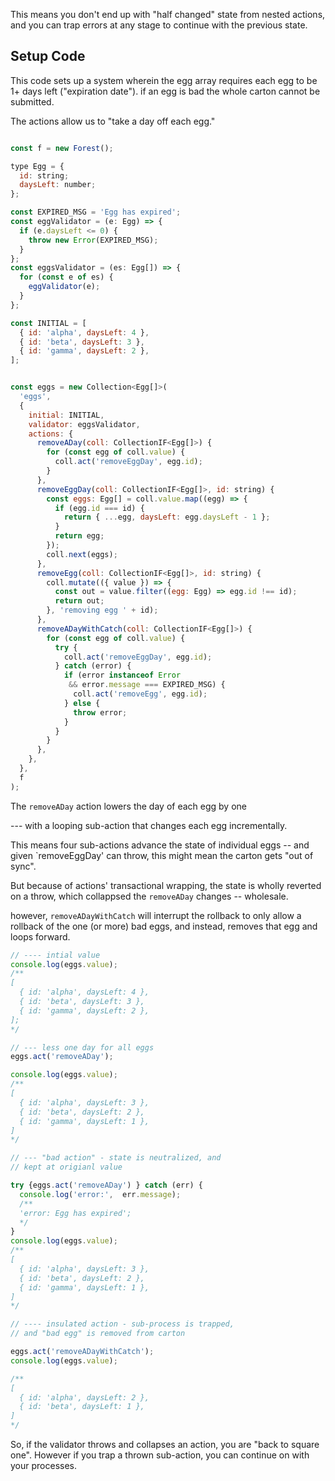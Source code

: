 This means you don't end up with "half changed" state from nested actions,
and you can trap errors at any stage to continue with the previous state.

## Setup Code

This code sets up a system wherein the egg array requires each egg to be 1+ days left
("expiration date"). if an egg is bad the whole carton cannot be submitted.

The actions allow us to "take a day off each egg."

```JavaScript

const f = new Forest();

type Egg = {
  id: string;
  daysLeft: number;
};

const EXPIRED_MSG = 'Egg has expired';
const eggValidator = (e: Egg) => {
  if (e.daysLeft <= 0) {
    throw new Error(EXPIRED_MSG);
  }
};
const eggsValidator = (es: Egg[]) => {
  for (const e of es) {
    eggValidator(e);
  }
};

const INITIAL = [
  { id: 'alpha', daysLeft: 4 },
  { id: 'beta', daysLeft: 3 },
  { id: 'gamma', daysLeft: 2 },
];


const eggs = new Collection<Egg[]>(
  'eggs',
  {
    initial: INITIAL,
    validator: eggsValidator,
    actions: {
      removeADay(coll: CollectionIF<Egg[]>) {
        for (const egg of coll.value) {
          coll.act('removeEggDay', egg.id);
        }
      },
      removeEggDay(coll: CollectionIF<Egg[]>, id: string) {
        const eggs: Egg[] = coll.value.map((egg) => {
          if (egg.id === id) {
            return { ...egg, daysLeft: egg.daysLeft - 1 };
          }
          return egg;
        });
        coll.next(eggs);
      },
      removeEgg(coll: CollectionIF<Egg[]>, id: string) {
        coll.mutate(({ value }) => {
          const out = value.filter((egg: Egg) => egg.id !== id);
          return out;
        }, 'removing egg ' + id);
      },
      removeADayWithCatch(coll: CollectionIF<Egg[]>) {
        for (const egg of coll.value) {
          try {
            coll.act('removeEggDay', egg.id);
          } catch (error) {
            if (error instanceof Error
             && error.message === EXPIRED_MSG) {
              coll.act('removeEgg', egg.id);
            } else {
              throw error;
            }
          }
        }
      },
    },
  },
  f
);
```

The `removeADay` action lowers the day of each egg by one

--- with a looping sub-action that changes each egg incrementally.

This means four sub-actions advance the state of individual eggs --
and given `removeEggDay' can throw, this might mean the carton gets "out of sync".

But because of actions' transactional wrapping, the state is wholly reverted on a throw,
which collappsed the `removeADay` changes -- wholesale.

however, `removeADayWithCatch` will interrupt the rollback to only allow a rollback of the
one (or more) bad eggs, and instead, removes that egg and loops forward.

```JavaScript
// ---- intial value
console.log(eggs.value);
/**
[
  { id: 'alpha', daysLeft: 4 },
  { id: 'beta', daysLeft: 3 },
  { id: 'gamma', daysLeft: 2 },
];
*/

// --- less one day for all eggs
eggs.act('removeADay');

console.log(eggs.value);
/**
[
  { id: 'alpha', daysLeft: 3 },
  { id: 'beta', daysLeft: 2 },
  { id: 'gamma', daysLeft: 1 },
]
*/

// --- "bad action" - state is neutralized, and
// kept at origianl value

try {eggs.act('removeADay') } catch (err) {
  console.log('error:',  err.message);
  /**
  'error: Egg has expired';
  */
}
console.log(eggs.value);
/**
[
  { id: 'alpha', daysLeft: 3 },
  { id: 'beta', daysLeft: 2 },
  { id: 'gamma', daysLeft: 1 },
]
*/

// ---- insulated action - sub-process is trapped,
// and "bad egg" is removed from carton

eggs.act('removeADayWithCatch');
console.log(eggs.value);

/**
[
  { id: 'alpha', daysLeft: 2 },
  { id: 'beta', daysLeft: 1 },
]
*/

```

So, if the validator throws and collapses an action,
you are "back to square one". However if you trap a thrown sub-action,
you can continue on with your processes.
